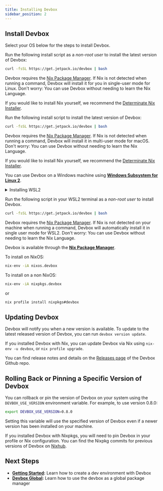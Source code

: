 ```yaml
---
title: Installing Devbox
sidebar_position: 2
---
```


## Install Devbox

Select your OS below for the steps to install Devbox.

<Tabs>
<TabItem value="linux" label="Linux">

Run the following install script as a *non-root user* to install the latest version of Devbox:

```bash
curl -fsSL https://get.jetpack.io/devbox | bash
```

Devbox requires the [Nix Package Manager](https://nixos.org/download.html). If Nix is not detected when running a command, Devbox will install it for you in single-user mode for Linux. Don't worry: You can use Devbox without needing to learn the Nix Language.

If you would like to install Nix yourself, we recommend the [Determinate Nix Installer](https://determinate.systems/posts/determinate-nix-installer).

</TabItem>
<TabItem value="macos" label="MacOS">

Run the following install script to install the latest version of Devbox:

```bash
curl -fsSL https://get.jetpack.io/devbox | bash
```

Devbox requires the [Nix Package Manager](https://nixos.org/download.html). If Nix is not detected when running a command, Devbox will install it in multi-user mode for macOS. Don't worry: You can use Devbox without needing to learn the Nix Language.

If you would like to install Nix yourself, we recommend the [Determinate Nix Installer](https://determinate.systems/posts/determinate-nix-installer).

</TabItem>

<TabItem value="wsl" label="Windows/WSL2">

You can use Devbox on a Windows machine using [**Windows Subsystem for Linux 2**](https://learn.microsoft.com/en-us/windows/wsl/install). 

<details>
<summary>Installing WSL2</summary>

To install WSL2 with the default Ubuntu distribution, open Powershell or Windows Command Prompt as an administrator, and run:

```bash
wsl --install
```

If WSL2 is already installed, you can install Ubuntu by running

```bash
wsl --install -d Ubuntu
```
If you are running an older version of Windows, you may need to follow the [manual installation steps](https://learn.microsoft.com/en-us/windows/wsl/install-manual) to enable virtualization and WSL2 on your system. See the [official docs](https://learn.microsoft.com/en-us/windows/wsl/install) for more details

</details>

Run the following script in your WSL2 terminal as a *non-root user* to install Devbox.

```bash
curl -fsSL https://get.jetpack.io/devbox | bash
```

Devbox requires the [Nix Package Manager](https://nixos.org/download.html). If Nix is not detected on your machine when running a command, Devbox will automatically install it in single user mode for WSL2. Don't worry: You can use Devbox without needing to learn the Nix Language.

</TabItem>

<TabItem value="nix" label="NixOS/Nixpkg">

Devbox is available through the [**Nix Package Manager**](https://search.nixos.org/packages?channel=unstable&show=devbox&from=0&size=50&sort=relevance&type=packages&query=devbox). 

To install on NixOS:

```bash
nix-env -iA nixos.devbox
```

To install on a non NixOS:

```bash
nix-env -iA nixpkgs.devbox
```

or 

```bash
nix profile install nixpkgs#devbox
```

</TabItem>
</Tabs>

## Updating Devbox

Devbox will notify you when a new version is available. To update to the latest released version of Devbox, you can run `devbox version update`. 

If you installed Devbox with Nix, you can update Devbox via Nix using `nix-env -u devbox`, or `nix profile upgrade`.

You can find release notes and details on the [Releases page](http://github.com/jetpack-io/devbox/releases) of the Devbox Github repo.

## Rolling Back or Pinning a Specific Version of Devbox

You can rollback or pin the version of Devbox on your system using the `DEVBOX_USE_VERSION` environment variable. For example, to use version 0.8.0: 

```bash
export DEVBOX_USE_VERSION=0.8.0
```

Setting this variable will use the specified version of Devbox even if a newer version has been installed on your machine. 

If you installed Devbox with Nixpkgs, you will need to pin Devbox in your profile or Nix configuration. You can find the Nixpkg commits for previous versions of Devbox on [Nixhub](https://www.nixhub.io/packages/devbox). 

## Next Steps

* **[Getting Started](quickstart.mdx):** Learn how to create a dev environment with Devbox
* **[Devbox Global](devbox_global.md):** Learn how to use the devbox as a global package manager
